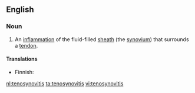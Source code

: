 ==English==

===Noun===
{{en-noun|tenosynovitides|-}}

# {{pathology}} An [[inflammation]] of the fluid-filled [[sheath]] (the [[synovium]]) that surrounds a [[tendon]].

====Translations====
{{trans-top|inflammation}}
* Finnish: {{t-|fi|jännetuppitulehdus}}
{{trans-mid}}
{{trans-bottom}}

[[nl:tenosynovitis]]
[[ta:tenosynovitis]]
[[vi:tenosynovitis]]